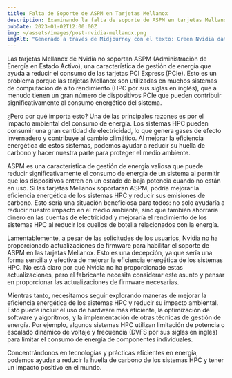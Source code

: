 ```yaml
---
title: Falta de Soporte de ASPM en Tarjetas Mellanox
description: Examinando la falta de soporte de ASPM en tarjetas Mellanox de Nvidia y su impacto en la eficiencia energética de los sistemas de computación de alto rendimiento.
pubDate: 2023-01-02T12:00:00Z
img: ~/assets/images/post-nvidia-mellanox.png
imgAlt: "Generado a través de Midjourney con el texto: Green Nvidia datacenter inside a glass biosphere emitting gray gas, impactful, colorful, reallistic, canon lens, high detail --v 4 --ar 3:2"
---
```


Las tarjetas Mellanox de Nvidia no soportan ASPM (Administración de Energía en Estado Activo), una característica de gestión de energía que ayuda a reducir el consumo de las tarjetas PCI Express (PCIe). Esto es un problema porque las tarjetas Mellanox son utilizadas en muchos sistemas de computación de alto rendimiento (HPC por sus siglas en inglés), que a menudo tienen un gran número de dispositivos PCIe que pueden contribuir significativamente al consumo energético del sistema.

¿Pero por qué importa esto? Una de las principales razones es por el impacto ambiental del consumo de energía. Los sistemas HPC pueden consumir una gran cantidad de electricidad, lo que genera gases de efecto invernadero y contribuye al cambio climático. Al mejorar la eficiencia energética de estos sistemas, podemos ayudar a reducir su huella de carbono y hacer nuestra parte para proteger el medio ambiente.

ASPM es una característica de gestión de energía valiosa que puede reducir significativamente el consumo de energía de un sistema al permitir que los dispositivos entren en un estado de baja potencia cuando no están en uso. Si las tarjetas Mellanox soportaran ASPM, podría mejorar la eficiencia energética de los sistemas HPC y reducir sus emisiones de carbono. Esto sería una situación beneficiosa para todos: no solo ayudaría a reducir nuestro impacto en el medio ambiente, sino que también ahorraría dinero en las cuentas de electricidad y mejoraría el rendimiento de los sistemas HPC al reducir los cuellos de botella relacionados con la energía.

Lamentablemente, a pesar de las solicitudes de los usuarios, Nvidia no ha proporcionado actualizaciones de firmware para habilitar el soporte de ASPM en las tarjetas Mellanox. Esto es una decepción, ya que sería una forma sencilla y efectiva de mejorar la eficiencia energética de los sistemas HPC. No está claro por qué Nvidia no ha proporcionado estas actualizaciones, pero el fabricante necesita considerar este asunto y pensar en proporcionar las actualizaciones de firmware necesarias.

Mientras tanto, necesitamos seguir explorando maneras de mejorar la eficiencia energética de los sistemas HPC y reducir su impacto ambiental. Esto puede incluir el uso de hardware más eficiente, la optimización de software y algoritmos, y la implementación de otras técnicas de gestión de energía. Por ejemplo, algunos sistemas HPC utilizan limitación de potencia o escalado dinámico de voltaje y frecuencia (DVFS por sus siglas en inglés) para limitar el consumo de energía de componentes individuales.

Concentrándonos en tecnologías y prácticas eficientes en energía, podemos ayudar a reducir la huella de carbono de los sistemas HPC y tener un impacto positivo en el mundo.
